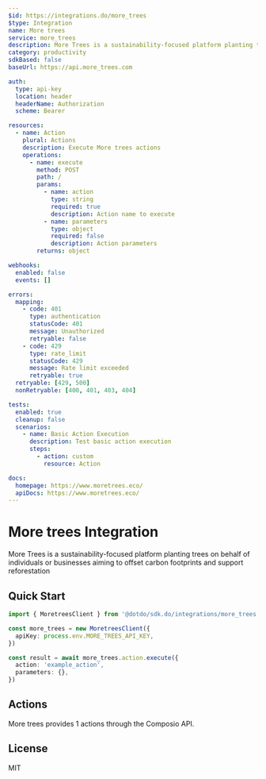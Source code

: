```yaml
---
$id: https://integrations.do/more_trees
$type: Integration
name: More trees
service: more_trees
description: More Trees is a sustainability-focused platform planting trees on behalf of individuals or businesses aiming to offset carbon footprints and support reforestation
category: productivity
sdkBased: false
baseUrl: https://api.more_trees.com

auth:
  type: api-key
  location: header
  headerName: Authorization
  scheme: Bearer

resources:
  - name: Action
    plural: Actions
    description: Execute More trees actions
    operations:
      - name: execute
        method: POST
        path: /
        params:
          - name: action
            type: string
            required: true
            description: Action name to execute
          - name: parameters
            type: object
            required: false
            description: Action parameters
        returns: object

webhooks:
  enabled: false
  events: []

errors:
  mapping:
    - code: 401
      type: authentication
      statusCode: 401
      message: Unauthorized
      retryable: false
    - code: 429
      type: rate_limit
      statusCode: 429
      message: Rate limit exceeded
      retryable: true
  retryable: [429, 500]
  nonRetryable: [400, 401, 403, 404]

tests:
  enabled: true
  cleanup: false
  scenarios:
    - name: Basic Action Execution
      description: Test basic action execution
      steps:
        - action: custom
          resource: Action

docs:
  homepage: https://www.moretrees.eco/
  apiDocs: https://www.moretrees.eco/
---
```


# More trees Integration

More Trees is a sustainability-focused platform planting trees on behalf of individuals or businesses aiming to offset carbon footprints and support reforestation

## Quick Start

```typescript
import { MoretreesClient } from '@dotdo/sdk.do/integrations/more_trees'

const more_trees = new MoretreesClient({
  apiKey: process.env.MORE_TREES_API_KEY,
})

const result = await more_trees.action.execute({
  action: 'example_action',
  parameters: {},
})
```

## Actions

More trees provides 1 actions through the Composio API.

## License

MIT
